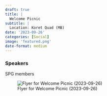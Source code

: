 ```yaml
---
draft: true 
title: |
  Welcome Picnic
subtitle: |
  Location: Koret Quad (MB)
date: '2023-09-26'
categories: [Social]
image: 'featured.png'
date-format: medium 
---
```



### Speakers  
SPG members


![Flyer for Welcome Picnic (2023-09-26)](featured.png){.lightbox}
